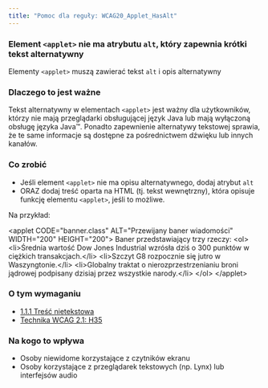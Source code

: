 ```yaml
---
title: "Pomoc dla reguły: WCAG20_Applet_HasAlt"
---
```


<div className="toolHelp">
<Row>
<Column colLg={16} colMd={8} colSm={4} className="toolHead">

### Element `<applet>` nie ma atrybutu `alt`, który zapewnia krótki tekst alternatywny

<div id="locLevel"></div>

Elementy `<applet>` muszą zawierać tekst `alt` i opis alternatywny

</Column>
</Row>
<Row>
<Column colLg={11} colMd={5} colSm={4} className="toolMain">

### Dlaczego to jest ważne

Tekst alternatywny w elementach `<applet>` jest ważny dla użytkowników, którzy nie mają przeglądarki obsługującej język Java lub mają wyłączoną obsługę języka Java™. Ponadto zapewnienie alternatywy tekstowej sprawia, że te same informacje są dostępne za pośrednictwem dźwięku lub innych kanałów.

<div id="locSnippet"></div>

### Co zrobić

* Jeśli element `<applet>` nie ma opisu alternatywnego, dodaj atrybut `alt`
* ORAZ dodaj treść oparta na HTML (tj. tekst wewnętrzny), która opisuje funkcję elementu `<applet>`, jeśli to możliwe. 

Na przykład:

<CodeSnippet type="multi" light={true}>&lt;applet CODE="banner.class" ALT="Przewijany baner wiadomości" WIDTH="200" HEIGHT="200"&gt;
Baner przedstawiający trzy rzeczy:
 &lt;ol&gt;
  &lt;li&gt;Średnia wartość Dow Jones Industrial wzrósła dziś o 300 punktów w ciężkich transakcjach.&lt;/li&gt;
  &lt;li&gt;Szczyt G8 rozpocznie się jutro w Waszyngtonie.&lt;/li&gt;
  &lt;li&gt;Globalny traktat o nierozprzestrzenianiu broni jądrowej podpisany dzisiaj przez wszystkie narody.&lt;/li&gt;
 &lt;/ol&gt;
&lt;/applet&gt;</CodeSnippet>

</Column>
<Column colLg={5} colMd={3} colSm={4} className="toolLeft">

### O tym wymaganiu

* [1.1.1 Treść nietekstowa](https://wcag.lepszyweb.pl/#non-text-content)
* [Technika WCAG 2.1: H35](https://www.w3.org/TR/WCAG20-TECHS/H35)

### Na kogo to wpływa

* Osoby niewidome korzystające z czytników ekranu
* Osoby korzystające z przeglądarek tekstowych (np. Lynx) lub interfejsów audio

</Column>
</Row>
</div>

